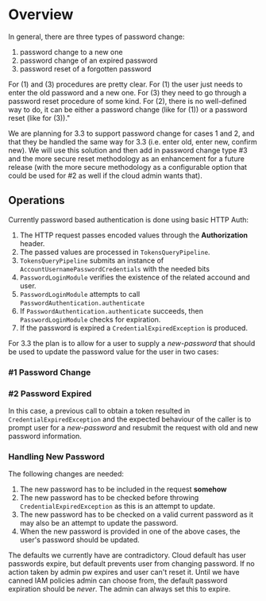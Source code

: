 = Overview =
In general, there are three types of password change:

# password change to a new one
# password change of an expired password
# password reset of a forgotten password

For (1) and (3) procedures are pretty clear. For (1) the user just needs to enter the old password and a new one. For (3) they need to go through a password reset procedure of some kind. For (2), there is no well-defined way to do, it can be either a password change (like for (1)) or a password reset (like for (3))."

We are planning for 3.3 to support password change for cases 1 and 2, and that they be handled the same way for 3.3 (i.e. enter old, enter new, confirm new).  We will use this solution and then add in password change type #3 and the more secure reset methodology as an enhancement for a future release (with the more secure methodology as a configurable option that could be used for #2 as well if the cloud admin wants that).

== Operations ==

Currently password based authentication is done using basic HTTP Auth:

# The HTTP request passes encoded values through the '''Authorization''' header.  
# The passed values are processed in <code>TokensQueryPipeline</code>.  
# <code>TokensQueryPipeline</code> submits an instance of <code>AccountUsernamePasswordCredentials</code> with the needed bits
# <code>PasswordLoginModule</code> verifies the existence of the related accound and user.
# <code>PasswordLoginModule</code> attempts to call <code>PasswordAuthentication.authenticate</code>
# If <code>PasswordAuthentication.authenticate</code> succeeds, then <code>PasswordLoginModule</code> checks for expiration.
# If the password is expired a <code>CredentialExpiredException</code> is produced.

For 3.3 the plan is to allow for a user to supply a ''new-password'' that should be used to update the password value for the user in two cases:

=== #1 Password Change ===

=== #2 Password Expired ===
In this case, a previous call to obtain a token resulted in <code>CredentialExpiredException</code> and the expected behaviour of the caller is to prompt user for a ''new-password'' and resubmit the request with old and new password information.

=== Handling New Password ===
The following changes are needed:
# The new password has to be included in the request '''somehow'''
# The new password has to be checked before throwing <code>CredentialExpiredException</code> as this is an attempt to update.
# The new password has to be checked on a valid current password as it may also be an attempt to update the password.
# When the new password is provided in one of the above cases, the user's password should be updated.

The defaults we currently have are contradictory. Cloud default has user passwords expire, but default prevents user from changing password. If no action taken by admin pw expires and user can't reset it. Until we have canned IAM policies admin can choose from, the default password expiration should be ''never''. The admin can always set this to expire. 
